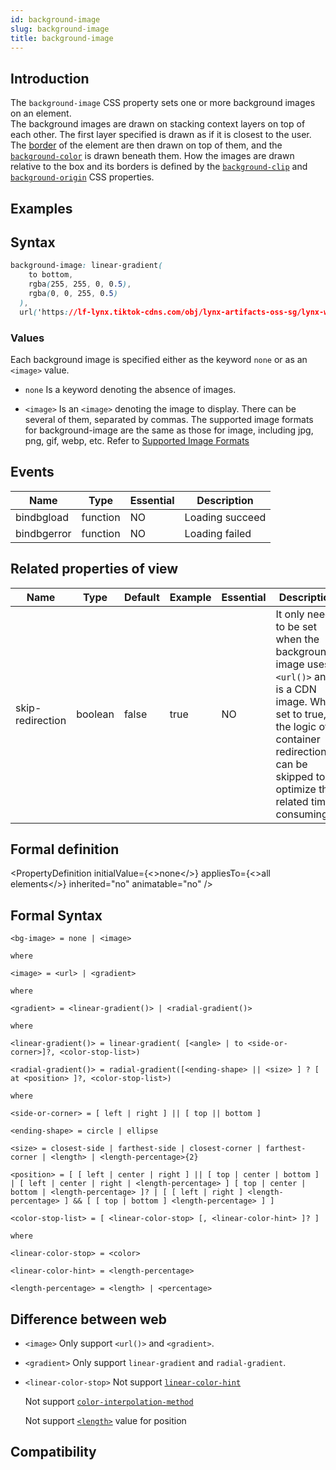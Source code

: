 ```yaml
---
id: background-image
slug: background-image
title: background-image
---
```



## Introduction

The `background-image` CSS property sets one or more background images on an element. <br />
The background images are drawn on stacking context layers on top of each other. The first layer specified is drawn as if it is closest to the user. <br />
The [border](./border.mdx) of the element are then drawn on top of them, and the [`background-color`](./background-color.mdx) is drawn beneath them. How the images are drawn relative to the box and its borders is defined by the [`background-clip`](./background-clip.mdx) and [`background-origin`](./background-origin.mdx) CSS properties. <br />

## Examples

<Go
  example="css-api"
  defaultFile="src/background-image/App.tsx"
  img="https://lf-lynx.tiktok-cdns.com/obj/lynx-artifacts-oss-sg/lynx-website/assets/doc/css/background-image.jpg"
  defaultEntryFile="dist/background-image.lynx.bundle"
  entry="src/background-image"
/>

## Syntax

```css
background-image: linear-gradient(
    to bottom,
    rgba(255, 255, 0, 0.5),
    rgba(0, 0, 255, 0.5)
  ),
  url('https://lf-lynx.tiktok-cdns.com/obj/lynx-artifacts-oss-sg/lynx-website/assets/doc/catfront.png');
```

### Values

Each background image is specified either as the keyword `none` or as an `<image>` value. <br />

- `none`
  Is a keyword denoting the absence of images.

- `<image>`
  Is an `<image>` denoting the image to display. There can be several of them, separated by commas.
  The supported image formats for background-image are the same as those for image, including jpg, png, gif, webp, etc. Refer to [Supported Image Formats](api/elements/built-in/image.html#compatibility)

## Events

| Name        | Type     | Essential | Description     |
| ----------- | -------- | --------- | --------------- |
| bindbgload  | function | NO        | Loading succeed |
| bindbgerror | function | NO        | Loading failed  |

## Related properties of view

| Name                            | Type    | Default | Example | Essential | Description                                                                                                                                                                                     |
| ------------------------------- | ------- | ------- | ------- | --------- | ----------------------------------------------------------------------------------------------------------------------------------------------------------------------------------------------- |
| <AndroidOnly/> skip-redirection | boolean | false   | true    | NO        | It only needs to be set when the background-image uses `<url()>` and is a CDN image. When set to true, the logic of container redirection can be skipped to optimize the related time-consuming |

## Formal definition


<PropertyDefinition
  initialValue={<>none</>}
  appliesTo={<>all elements</>}
  inherited="no"
  animatable="no"
/>

## Formal Syntax

```
<bg-image> = none | <image>

where

<image> = <url> | <gradient>

where

<gradient> = <linear-gradient()> | <radial-gradient()>

where

<linear-gradient()> = linear-gradient( [<angle> | to <side-or-corner>]?, <color-stop-list>)

<radial-gradient()> = radial-gradient([<ending-shape> || <size> ] ? [ at <position> ]?, <color-stop-list>)

where

<side-or-corner> = [ left | right ] || [ top || bottom ]

<ending-shape> = circle | ellipse

<size> = closest-side | farthest-side | closest-corner | farthest-corner | <length> | <length-percentage>{2}

<position> = [ [ left | center | right ] || [ top | center | bottom ] | [ left | center | right | <length-percentage> ] [ top | center | bottom | <length-percentage> ]? | [ [ left | right ] <length-percentage> ] && [ [ top | bottom ] <length-percentage> ] ]

<color-stop-list> = [ <linear-color-stop> [, <linear-color-hint> ]? ]

where

<linear-color-stop> = <color>

<linear-color-hint> = <length-percentage>

<length-percentage> = <length> | <percentage>

```

## Difference between web

- `<image>`
  Only support `<url()>` and `<gradient>`.

- `<gradient>`
  Only support `linear-gradient` and `radial-gradient`.

- `<linear-color-stop>`
  Not support [`linear-color-hint`](https://developer.mozilla.org/zh-CN/docs/Web/CSS/background-image#linear-color-hint)

  Not support [`color-interpolation-method`](https://www.w3.org/TR/css-images-4/#linear-gradients)

  Not support [`<length>`](api/css/data-type/length) value for position

## Compatibility


<LegacyCompatTable metadata="css/properties/background-image" />
